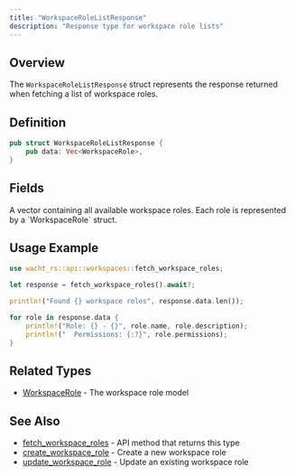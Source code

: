 ```yaml
---
title: "WorkspaceRoleListResponse"
description: "Response type for workspace role lists"
---
```


## Overview

The `WorkspaceRoleListResponse` struct represents the response returned when fetching a list of workspace roles.

## Definition

```rust
pub struct WorkspaceRoleListResponse {
    pub data: Vec<WorkspaceRole>,
}
```

## Fields

<ParamField path="data" type="Vec<WorkspaceRole>" required>
  A vector containing all available workspace roles. Each role is represented by a `WorkspaceRole` struct.
</ParamField>

## Usage Example

```rust
use wacht_rs::api::workspaces::fetch_workspace_roles;

let response = fetch_workspace_roles().await?;

println!("Found {} workspace roles", response.data.len());

for role in response.data {
    println!("Role: {} - {}", role.name, role.description);
    println!("  Permissions: {:?}", role.permissions);
}
```

## Related Types

- [WorkspaceRole](/rust-sdk/types/workspace-role) - The workspace role model

## See Also

- [fetch_workspace_roles](/rust-sdk/api/fetch-workspace-roles) - API method that returns this type
- [create_workspace_role](/rust-sdk/api/create-workspace-role) - Create a new workspace role
- [update_workspace_role](/rust-sdk/api/update-workspace-role) - Update an existing workspace role